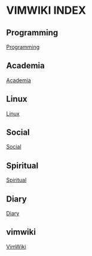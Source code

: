 = VIMWIKI INDEX =

==Programming==
[[Programming|Programming]]

==Academia==
[[Academia|Academia]]

==Linux==
[[Linux|Linux]]

==Social==
[[Social|Social]]

==Spiritual==
[[Spiritual|Spiritual]]

==Diary==
[[diary/diary|Diary]]

== vimwiki ==
[[vimwiki syntax|VimWiki]]

